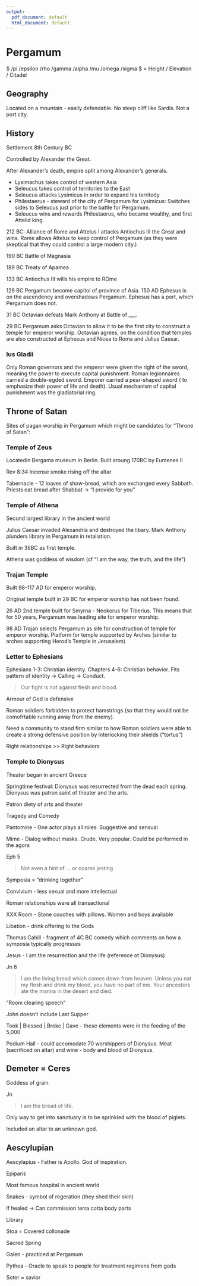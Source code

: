 ```yaml
---
output:
  pdf_document: default
  html_document: default
---
```

# Pergamum

$ /pi /epsilon /rho /gamma /alpha /mu /omega /sigma $ = Height / Elevation / Citadel




## Geography

Located on a mountain - easily defendable.  No steep cliff like Sardis. Not a port city.

## History

Settlement 8th Century BC

Controlled by Alexander the Great.

After Alexander's death, empire split among Alexander's generals.

  - Lysimachus takes control of western Asia 
  - Seleucus takes control of territories to the East
  - Seleucus attacks Lysimicus in order to expand his territody
  - Philestaerus - steward of the city of Pergamum for Lysimicus:  Switches sides to Seleucus just prior to the battle for Pergamum.
  - Seleucus wins and rewards Philestaerus, who became wealthy, and first Attelid king.

  212 BC:  Alliance of Rome and Attelus I attacks Antiochus III the Great and wins. Rome allows Attelus to keep control of Pergamum (as they were skeptical that they could control a large modern city.)
  
190 BC Battle of Magnasia

189 BC Treaty of Apamea

133 BC Antiochus III wills his empire to ROme

129 BC Pergamum become capitol of province of Asia. 150 AD Ephesus is on the ascendency and overshadows Pergamum. Ephesus has a port, which Pergamum does not.

31 BC Octavian defeats Mark Anthony at Battle of ___.

29 BC Pergamum asks Octavian to allow it to be the first city to construct a temple for emperor worship.  Octavian agrees, on the condition that temples are also constructed at Ephesus and Nicea to Roma and Julius Caesar.

### Ius Gladii

Only Roman governors and the emperor were given the right of the sword, meaning the power to execute capital punishment. Roman legionnaires carried a double-egded sword.  Emporer carried a pear-shaped sword ( to emphasize their power of life and death).  Usual mechanism of capital punishment was the gladiatorial ring.

## Throne of Satan

Sites of pagan worship in Pergamum which might be candidates for "Throne of Satan":

### Temple of Zeus

Locatedin Bergama museum in Berlin. Built aroung 170BC by Eumenes II

Rev 8:34 Incense smoke rising off the altar

Tabernacle - 12 loaves of show-bread, which are exchanged every Sabbath.  Priests eat bread after Shabbat -> "I provide for you"

### Temple of Athena

Second largest library in the ancient world

Julius Caesar invaded Alexandria and destroyed the libary.  Mark Anthony plunders library in Pergamum in retaliation.

Built in 36BC as first temple.

Athena was goddess of wisdom (cf "I am the way, the truth, and the life")

### Trajan Temple

Built 98-117 AD for emperor worship.

Original temple built in 29 BC for emperor worship has not been found.

26 AD 2nd temple built for Smyrna - Neokorus for Tiberius. This means that for 50 years, Pergamum was leading site for emperor worship.

98 AD Trajan selects Pergamum as site for construction of temple for emperor worship. Platform for temple supported by Arches (similar to arches supporting Herod's Temple in Jerusalem)

### Letter to Ephesians

Ephesians 1-3: Christian identity.  Chapters 4-6: Christian behavior.  Fits pattern of identity -> Calling -> Conduct. 

> Our fight is not against flesh and blood.

Armour of God is defensive

Roman soldiers forbidden to protect hamstrings (so that they would not be comofrtable running away from the enemy).

Need a community to stand firm similar to how Roman soldiers were able to create a strong defensive position by interlocking their shields ("tortus")

Right relationships >> Right behaviors

### Temple to Dionysus

Theater began in ancient Greece

Springtime festival: Dionysus was resurrected from the dead each spring. Dionysus was patron saint of theater and the arts.

Patron diety of arts and theater

Tragedy and Comedy

Pantomine - One actor plays all roles. Suggestive and sensual

Mime - Dialog without masks. Crude. Very popular.  Could be performed in the agora

Eph 5

> Not even a hint of ... or coarse jesting

Symposia = "drinking together"

Convivium - less sexual and more intellectual

Roman relationships were all transactional

XXX Room - Stone couches with pillows. Women and boys available

Libation - drink offering to the Gods

Thomas Cahill - fragment of 4C BC comedy which comments on how a symposia typically progresses

Jesus - I am the resurrection and the life (reference ot Dionysus)

Jn 6

> I am the living bread which comes down from heaven. Unless you eat my flesh and drink my blood, you have no part of me.  Your ancestors ate the manna in the desert and died. 

"Room clearing speech"

John doesn't include Last Supper

Took | Blessed | Brokc | Gave  - these elements were in the feeding of the 5,000

Podium Hall - could accomodate 70 worshippers of Dionysus. Meat (sacrificed on altar) and wine - body and blood of Dionysus.

## Demeter = Ceres

Goddess of grain

Jn 

>I am the bread of life.

Only way to get into sanctuary is to be sprinkled with the blood of piglets.

Included an altar to an unknown god.

## Aescylupian

Aescylapius - Father is Apollo. God of inspiration. 

Epiparis

Most famous hospital in ancient world

Snakes - symbol of regeration (they shed their skin)

If healed -> Can commission terra cotta body parts

Library

Stoa = Covered collonade

Sacred Spring

Galen - practiced at Pergamum

Pythea - Oracle to speak to people for treatment regimens from gods

Soter = savior
